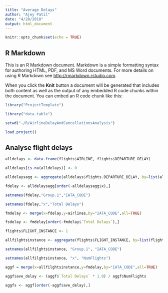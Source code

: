 ```yaml
---
title: "Average Delays"
author: "Ajey Patil"
date: "4/20/2018"
output: html_document
---
```


```r
knitr::opts_chunk$set(echo = TRUE)
```

## R Markdown

This is an R Markdown document. Markdown is a simple formatting syntax for authoring HTML, PDF, and MS Word documents. For more details on using R Markdown see <http://rmarkdown.rstudio.com>.

When you click the **Knit** button a document will be generated that includes both content as well as the output of any embedded R code chunks within the document. You can embed an R code chunk like this:

```r

library("ProjectTemplate")

library("data.table")

setwd("~/R/AirlineDelayAndCancellationsAnalysis")

load.project()

```

## Analyse flight delays
```r

alldelays <- data.frame(flights$AIRLINE, flights$DEPARTURE_DELAY)

alldelays[is.na(alldelays)] <- 0

alldelaysagg <- aggregate(alldelays$flights.DEPARTURE_DELAY, by=list(alldelays$flights.AIRLINE), FUN=sum )

fdelay <- alldelaysagg[order(-alldelaysagg$x),]

setnames(fdelay,"Group.1","IATA_CODE")

setnames(fdelay,"x","Total Delays")

fmdelay <- merge(x=fdelay,y=airlines,by="IATA_CODE",all=TRUE)

fsdelay <- fmdelay[order(-fmdelay$`Total Delays`),]

```

```r
flights$FLIGHT_INSTANCE <- 1

allfilghtsinstance <- aggregate(flights$FLIGHT_INSTANCE, by=list(flights$AIRLINE), FUN=sum )

setnames(allfilghtsinstance, "Group.1", "IATA_CODE")

setnames(allfilghtsinstance, "x", "NumFlights")

aggf = merge(x=allfilghtsinstance,y=fmdelay,by="IATA_CODE",all=TRUE)

aggf$ave_delay <- (aggf$`Total Delays` * 1.0) / aggf$NumFlights

aggfs <- aggf[order(-aggf$ave_delay),]

```

